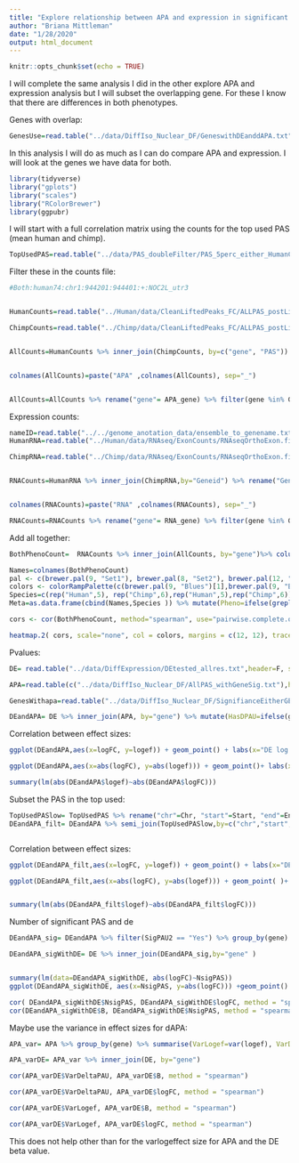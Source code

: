 ```yaml
---
title: "Explore relationship between APA and expression in significant overlap genes"
author: "Briana Mittleman"
date: "1/28/2020"
output: html_document
---
```


```r
knitr::opts_chunk$set(echo = TRUE)
```

I will complete the same analysis I did in the other explore APA and expression analysis but I will subset the overlapping gene. For these I know that there are differences in both phenotypes.

Genes with overlap:  

```r
GenesUse=read.table("../data/DiffIso_Nuclear_DF/GeneswithDEanddAPA.txt", header = T, stringsAsFactors = F)
```




In this analysis I will do as much as I can do compare APA and expression. I will look at the genes we have data for both. 
```r
library(tidyverse)
library("gplots")
library("scales")
library("RColorBrewer")
library(ggpubr)
```

I will start with a full correlation matrix using the counts for the top used PAS (mean human and chimp).    


```r
TopUsedPAS=read.table("../data/PAS_doubleFilter/PAS_5perc_either_HumanCoord_BothUsage_meta_doubleFilter.txt", header=T,stringsAsFactors = F) %>% mutate(MeanUsage=(Chimp+Human)/2) %>% group_by(gene) %>% arrange(desc(MeanUsage)) %>% slice(1) %>% ungroup() %>% dplyr::select(PAS, chr, start, end) %>% rename("Chr"= chr,"Start"= start, "End"= end)
```

Filter these in the counts file:  

```r

#Both:human74:chr1:944201:944401:+:NOC2L_utr3


HumanCounts=read.table("../Human/data/CleanLiftedPeaks_FC/ALLPAS_postLift_LocParsed_Human_fixed.fc",stringsAsFactors = F,header = T) %>% inner_join(TopUsedPAS,by=c("Chr", "Start", "End")) %>% separate(Geneid, into=c("d", "pas", "chr","start","end","strand", "geneID"), sep=":") %>% separate(geneID,into=c("gene","loc"),sep="_") %>% dplyr::select(PAS, gene, contains("_N"))

ChimpCounts=read.table("../Chimp/data/CleanLiftedPeaks_FC/ALLPAS_postLift_LocParsed_Chimp_fixed.fc",stringsAsFactors = F,header = T) %>% separate(Geneid, into=c("d", "PAS", "chr","start","end","strand", "geneID"), sep=":") %>% separate(geneID,into=c("gene","loc"),sep="_") %>% inner_join(TopUsedPAS,by=c("PAS")) %>% dplyr::select(PAS, gene, contains("_N"))


AllCounts=HumanCounts %>% inner_join(ChimpCounts, by=c("gene", "PAS")) %>% dplyr::select(-PAS)


colnames(AllCounts)=paste("APA" ,colnames(AllCounts), sep="_")


AllCounts=AllCounts %>% rename("gene"= APA_gene) %>% filter(gene %in% GenesUse$gene)
```


Expression counts:  

```r

nameID=read.table("../../genome_anotation_data/ensemble_to_genename.txt",sep="\t", header = T, stringsAsFactors = F)
HumanRNA=read.table("../Human/data/RNAseq/ExonCounts/RNAseqOrthoExon.fixed.fc", header = T, stringsAsFactors = F) %>% dplyr::select(-Chr,-Start,-End,-Strand, -Length)

ChimpRNA=read.table("../Chimp/data/RNAseq/ExonCounts/RNAseqOrthoExon.fixed.fc", header = T, stringsAsFactors = F) %>% dplyr::select(-Chr,-Start,-End,-Strand, -Length)


RNACounts=HumanRNA %>% inner_join(ChimpRNA,by="Geneid") %>% rename("Gene_stable_ID"=Geneid) %>% inner_join(nameID, by="Gene_stable_ID") %>% dplyr::select(-Gene_stable_ID, -Source_of_gene_name) %>% rename("gene"= Gene.name) %>% group_by(gene) %>% slice(1) %>% ungroup()


colnames(RNACounts)=paste("RNA" ,colnames(RNACounts), sep="_")

RNACounts=RNACounts %>% rename("gene"= RNA_gene) %>% filter(gene %in% GenesUse$gene)
```


Add all together:  

```r
BothPhenoCount=  RNACounts %>% inner_join(AllCounts, by="gene")%>% column_to_rownames(var="gene")

Names=colnames(BothPhenoCount)
pal <- c(brewer.pal(9, "Set1"), brewer.pal(8, "Set2"), brewer.pal(12, "Set3"))
colors <- colorRampPalette(c(brewer.pal(9, "Blues")[1],brewer.pal(9, "Blues")[9]))(100)
Species=c(rep("Human",5), rep("Chimp",6),rep("Human",5),rep("Chimp",6))
Meta=as.data.frame(cbind(Names,Species )) %>% mutate(Pheno=ifelse(grepl("RNA",Names),"RNA", "APA" )) 

cors <- cor(BothPhenoCount, method="spearman", use="pairwise.complete.obs")

heatmap.2( cors, scale="none", col = colors, margins = c(12, 12), trace='none',ColSideColors=pal[as.integer(as.factor(Meta$Species))], RowSideColors=pal[as.integer(as.factor(Meta$Pheno))+9], cexCol = 0.2 + 1/log10(15), cexRow = 0.2 + 1/log10(15))
```


Pvalues:  

```r
DE= read.table("../data/DiffExpression/DEtested_allres.txt",header=F, stringsAsFactors = F,col.names = c('Gene_stable_ID', 'logFC' ,'AveExpr', 't', 'P.Value', 'adj.P.Val', 'B')) %>% inner_join(nameID, by="Gene_stable_ID") %>% dplyr::select(-Gene_stable_ID, -Source_of_gene_name) %>% rename("gene"=Gene.name)%>% filter(gene %in% GenesUse$gene)

APA=read.table(c("../data/DiffIso_Nuclear_DF/AllPAS_withGeneSig.txt"),header = T,stringsAsFactors = F) 
```


```r
GenesWithapa=read.table("../data/DiffIso_Nuclear_DF/SignifianceEitherGENES_Nuclear.txt", header = T, stringsAsFactors = F) %>% filter(gene %in% GenesUse$gene)

DEandAPA= DE %>% inner_join(APA, by="gene") %>% mutate(HasDPAU=ifelse(gene %in% GenesWithapa$gene, "Yes","No"))
```



Correlation between effect sizes:  

```r
ggplot(DEandAPA,aes(x=logFC, y=logef)) + geom_point() + labs(x="DE log Effect size", y="APA effect size",title="Relationship between effect sizes") + geom_density2d()

ggplot(DEandAPA,aes(x=abs(logFC), y=abs(logef))) + geom_point()+ labs(x="abs(DE log Effect size)", y="abs(APA effect size)",title="Relationship between absolute values of effect sizes") + geom_smooth(method="lm") +annotate("text", label="Beta= 0.28 , R2= 0.03",y=40,x=5)

summary(lm(abs(DEandAPA$logef)~abs(DEandAPA$logFC)))
```

Subset the PAS in the top used:  


```r
TopUsedPASlow= TopUsedPAS %>% rename("chr"=Chr, "start"=Start, "end"=End)
DEandAPA_filt= DEandAPA %>% semi_join(TopUsedPASlow,by=c("chr","start","end"))



```



Correlation between effect sizes:  

```r
ggplot(DEandAPA_filt,aes(x=logFC, y=logef)) + geom_point() + labs(x="DE log Effect size", y="APA effect size", title="Relationship between effect sizes \n most used PAS") 

ggplot(DEandAPA_filt,aes(x=abs(logFC), y=abs(logef))) + geom_point( )+ labs(x="abs(DE log Effect size)", y="abs(APA effect size)",title="Relationship between absolute values of effect sizes \n most used PAS") + geom_smooth(method="lm") +annotate("text", label="Beta= 0.3 , R2= 0.04",y=20,x=5)


summary(lm(abs(DEandAPA_filt$logef)~abs(DEandAPA_filt$logFC)))
```


Number of significant PAS and de  

```r
DEandAPA_sig= DEandAPA %>% filter(SigPAU2 == "Yes") %>% group_by(gene) %>% summarise(NsigPAS=n())

DEandAPA_sigWithDE= DE %>% inner_join(DEandAPA_sig,by="gene" )


summary(lm(data=DEandAPA_sigWithDE, abs(logFC)~NsigPAS))
ggplot(DEandAPA_sigWithDE, aes(x=NsigPAS, y=abs(logFC))) +geom_point() + geom_smooth(method = "lm") + annotate("text",label="beta=.2, r2=0.018, pvalue=0.0006",x=4, y=6) + labs(x="Number of differentially used PAS 20%",title="Relationship between DE effect size and dAPA PAS")

cor( DEandAPA_sigWithDE$NsigPAS, DEandAPA_sigWithDE$logFC, method = "spearman")
cor(DEandAPA_sigWithDE$B, DEandAPA_sigWithDE$NsigPAS, method = "spearman")

```


Maybe use the variance in effect sizes for dAPA:  

```r
APA_var= APA %>% group_by(gene) %>% summarise(VarLogef=var(logef), VarDeltaPAU=var(deltaPAU))

APA_varDE= APA_var %>% inner_join(DE, by="gene")
```


```r

cor(APA_varDE$VarDeltaPAU, APA_varDE$B, method = "spearman")

cor(APA_varDE$VarDeltaPAU, APA_varDE$logFC, method = "spearman")

cor(APA_varDE$VarLogef, APA_varDE$B, method = "spearman")

cor(APA_varDE$VarLogef, APA_varDE$logFC, method = "spearman")

```
This does not help other than for the varlogeffect size for APA and the DE beta value.  
